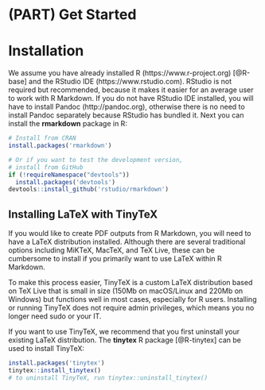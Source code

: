 \mainmatter

# (PART) Get Started {-}

# Installation

We assume you have already installed R (https://www.r-project.org) [@R-base] and the RStudio IDE (https://www.rstudio.com). RStudio is not required but recommended, because it makes it easier for an average user to work with R Markdown. If you do not have RStudio IDE installed, you will have to install Pandoc\index{Pandoc} (http://pandoc.org), otherwise there is no need to install Pandoc separately because RStudio has bundled it. Next you can install the **rmarkdown** package in R:

```r
# Install from CRAN
install.packages('rmarkdown')

# Or if you want to test the development version,
# install from GitHub
if (!requireNamespace("devtools"))
  install.packages('devtools')
devtools::install_github('rstudio/rmarkdown')
```

## Installing LaTeX with TinyTeX

If you would like to create PDF outputs from R Markdown, you will need to have a LaTeX distribution installed. Although there are several traditional options including MiKTeX, MacTeX, and TeX Live, these can be cumbersome to install if you primarily want to use LaTeX within R Markdown.

To make this process easier, TinyTeX is a custom LaTeX distribution based on TeX Live that is small in size (150Mb on macOS/Linux and 220Mb on Windows) but functions well in most cases, especially for R users. Installing or running TinyTeX does not require admin privileges, which means you no longer need sudo or your IT.

If you want to use TinyTeX, we recommend that you first uninstall your existing LaTeX distribution. The **tinytex** R package [@R-tinytex] can be used to install TinyTeX:

```r
install.packages('tinytex')
tinytex::install_tinytex()
# to uninstall TinyTeX, run tinytex::uninstall_tinytex() 
```
